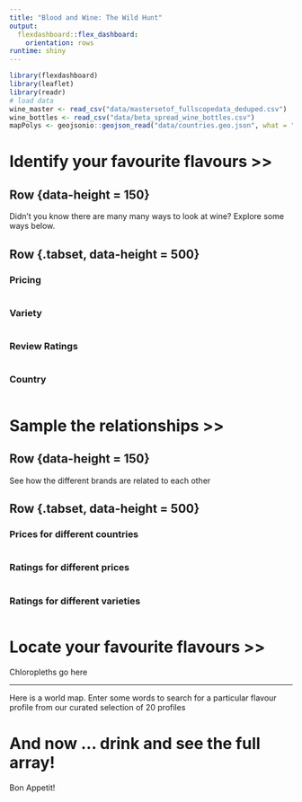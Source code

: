 ```yaml
---
title: "Blood and Wine: The Wild Hunt"
output: 
  flexdashboard::flex_dashboard:
    orientation: rows
runtime: shiny
---
```

  
  ```r
library(flexdashboard)
library(leaflet)
library(readr)
# load data
wine_master <- read_csv("data/mastersetof_fullscopedata_deduped.csv")
wine_bottles <- read_csv("data/beta_spread_wine_bottles.csv")
mapPolys <- geojsonio::geojson_read("data/countries.geo.json", what = "sp")
```

Identify your favourite flavours >> {data-orientation=rows}
===============================================================

Row {data-height = 150}
------------------------

Didn't you know there are many many ways to look at wine? Explore some ways below.

Row {.tabset, data-height = 500}
--------------------------------
### Pricing

```r

```

### Variety

```r
```

### Review Ratings

```r
```

### Country
```r

```
Sample the relationships >>
===========================

Row {data-height = 150}
------------------------

See how the different brands are related to each other

Row {.tabset, data-height = 500}
--------------------------------
### Prices for different countries

```r

```

### Ratings for different prices

```r
```

### Ratings for different varieties

```r
```





Locate your favourite flavours >>
=================================

Chloropleths go here

***
  
Here is a world map. Enter some words to search for a particular flavour profile from our curated selection of 20 profiles


And now ... drink and see the full array!
==========================================

Bon Appetit!